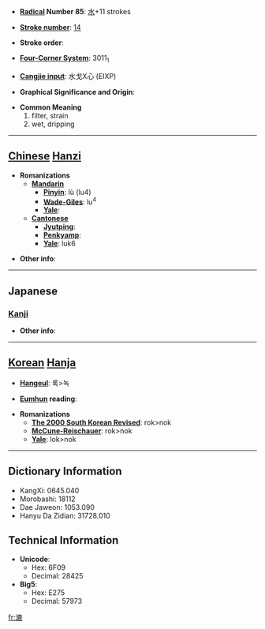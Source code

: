 * '''[[Wiktionary:Chinese radical index| Radical]] Number 85''': [[Wiktionary:Chinese radical index 水|水]]+11 strokes

* '''[[Wiktionary:Chinese total strokes index|Stroke number]]''': [[Wiktionary:Chinese total strokes index 14|14]]

* '''Stroke order''': 

* '''[[Wiktionary:Chinese four corner index|Four-Corner System]]''': 3011<sub>1</sub>

* '''[[Wiktionary:Chinese Cangjie index|Cangjie input]]''': 水戈X心 (EIXP)

* '''Graphical Significance and Origin''': 

* '''Common Meaning'''
*#filter, strain
*# wet, dripping


----

== [[Chinese]] [[Hanzi]] ==

* '''Romanizations'''
** '''[[Mandarin]]'''
*** '''[[Pinyin]]''': lù (lu4)
*** '''[[Wade-Giles]]''': lu<sup>4</sup>
*** '''[[Yale]]''': 
** '''[[Cantonese]]'''
*** '''[[Jyutping]]''':
*** '''[[Penkyamp]]''': 
*** '''[[Yale]]''': luk6

* '''Other info''': 

----

==Japanese==
===[[Kanji]]===
{{kanji|on readings=[[ろく]] (roku)|kun readings=[[こす]] (kosu), [[すく]] (suku), [[こし]] (koshi)}}

* '''Other info''':  

----

== [[Korean]] [[Hanja]] ==

* '''[[Hangeul]]''': 록>녹

* '''[[Eumhun]] reading''': 

* '''Romanizations'''
** '''[[The 2000 South Korean Revised Romanization|The 2000 South Korean Revised]]''': rok>nok
** '''[[McCune-Reischauer]]''': rok>nok
** '''[[Yale]]''': lok>nok

----

== Dictionary Information ==

* KangXi: 0645.040
* Morobashi: 18112
* Dae Jaweon: 1053.090
* Hanyu Da Zidian: 31728.010

== Technical Information ==

* '''Unicode''':
** Hex: 6F09
** Decimal: 28425
* '''Big5''':
** Hex: E275
** Decimal: 57973

[[fr:漉]]